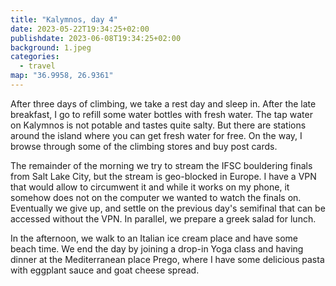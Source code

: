 ```yaml
---
title: "Kalymnos, day 4"
date: 2023-05-22T19:34:25+02:00
publishdate: 2023-06-08T19:34:25+02:00
background: 1.jpeg
categories:
  - travel
map: "36.9958, 26.9361"
---
```


After three days of climbing, we take a rest day and sleep in. After the late
breakfast, I go to refill some water bottles with fresh water. The tap water
on Kalymnos is not potable and tastes quite salty. But there are stations around
the island where you can get fresh water for free. On the way, I browse through
some of the climbing stores and buy post cards.

The remainder of the morning we try to stream the IFSC bouldering finals from
Salt Lake City, but the stream is geo-blocked in Europe. I have a VPN that would
allow to circumwent it and while it works on my phone, it somehow does not on
the computer we wanted to watch the finals on. Eventually we give up, and settle
on the previous day's semifinal that can be accessed without the VPN. In
parallel, we prepare a greek salad for lunch.

In the afternoon, we walk to an Italian ice cream place and have some beach
time. We end the day by joining a drop-in Yoga class and having dinner at the
Mediterranean place Prego, where I have some delicious pasta with eggplant sauce
and goat cheese spread.

<Nextday />

